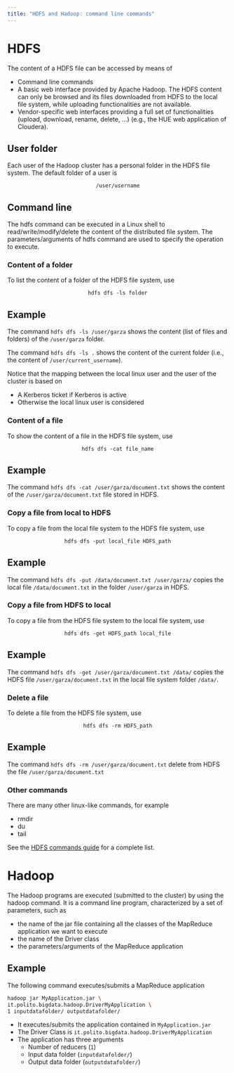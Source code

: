 ```yaml
---
title: "HDFS and Hadoop: command line commands"
---
```


# HDFS
The content of a HDFS file can be accessed by means of

- Command line commands
- A basic web interface provided by Apache Hadoop. The HDFS content can only be browsed and its files downloaded from HDFS to the local file system, while uploading functionalities are not available.
- Vendor-specific web interfaces providing a full set of functionalities (upload, download, rename, delete, ...) (e.g., the HUE web application of Cloudera).

## User folder
Each user of the Hadoop cluster has a personal folder in the HDFS file system. The default folder of a user is

<p style="text-align: center;">`/user/username`</p>

## Command line
The hdfs command can be executed in a Linux shell to read/write/modify/delete the content of the distributed file system. The parameters/arguments of hdfs command are used to specify the operation to execute.

### Content of a folder
To list the content of a folder of the HDFS file system, use
<p style="text-align: center;">`hdfs dfs -ls folder`</p>

:::{.callout-note collapse="true"}
## Example
The command `hdfs dfs -ls /user/garza` shows the content (list of files and folders) of the `/user/garza` folder.

The command `hdfs dfs -ls .` shows the content of the current folder (i.e., the content of `/user/current_username`).

Notice that the mapping between the local linux user and the user of the cluster is based on 

- A Kerberos ticket if Kerberos is active
- Otherwise the local linux user is considered 
:::

### Content of a file
To show the content of a file in the HDFS file system, use
<p style="text-align: center;">`hdfs dfs -cat file_name`</p>

:::{.callout-note collapse="true"}
## Example
The command `hdfs dfs -cat /user/garza/document.txt` shows the content of the `/user/garza/document.txt` file stored in HDFS.
:::

### Copy a file from local to HDFS
To copy a file from the local file system to the HDFS file system, use
<p style="text-align: center;">`hdfs dfs -put local_file HDFS_path`</p>

:::{.callout-note collapse="true"}
## Example
The command `hdfs dfs -put /data/document.txt /user/garza/` copies the local file `/data/document.txt` in the folder `/user/garza` in HDFS.
:::

### Copy a file from HDFS to local
To copy a file from the HDFS file system to the local file system, use
<p style="text-align: center;">`hdfs dfs -get HDFS_path local_file`</p>

:::{.callout-note collapse="true"}
## Example
The command `hdfs dfs -get /user/garza/document.txt /data/` copies the HDFS file `/user/garza/document.txt` in the local file system folder `/data/`.
:::

### Delete a file
To delete a file from the HDFS file system, use
<p style="text-align: center;">`hdfs dfs -rm HDFS_path`</p>

:::{.callout-note collapse="true"}
## Example
The command `hdfs dfs -rm /user/garza/document.txt` delete from HDFS the file `/user/garza/document.txt`
:::

### Other commands
There are many other linux-like commands, for example

- rmdir
- du
- tail

See the [HDFS commands guide](https://hadoop.apache.org/docs/r2.7.1/hadoop-project-dist/hadoop-hdfs/HDFSCommands.html) for a complete list.

# Hadoop
The Hadoop programs are executed (submitted to the cluster) by using the hadoop command. It is a command line program, characterized by a set of parameters, such as

- the name of the jar file containing all the classes of the MapReduce application we want to execute
- the name of the Driver class
- the parameters/arguments of the MapReduce application 

## Example
The following command executes/submits a MapReduce application 
```bash
hadoop jar MyApplication.jar \
it.polito.bigdata.hadoop.DriverMyApplication \
1 inputdatafolder/ outputdatafolder/
```

- It executes/submits the application contained in `MyApplication.jar`
- The Driver Class is `it.polito.bigdata.hadoop.DriverMyApplication` 
- The application has three arguments
    - Number of reducers (`1`)
    - Input data folder (`inputdatafolder/`)
    - Output data folder (`outputdatafolder/`)